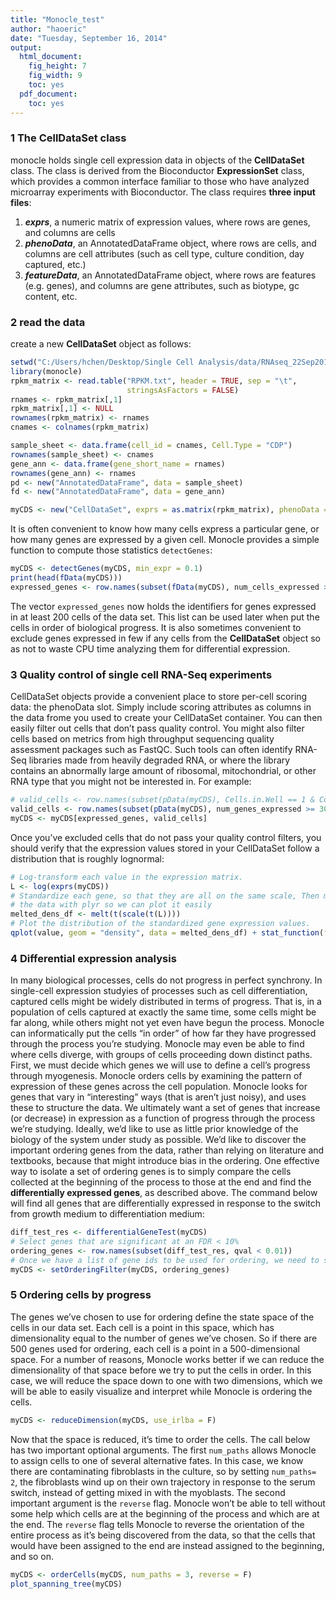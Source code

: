 ```yaml
---
title: "Monocle_test"
author: "haoeric"
date: "Tuesday, September 16, 2014"
output:
  html_document:
    fig_height: 7
    fig_width: 9
    toc: yes
  pdf_document:
    toc: yes
---
```


### 1 The CellDataSet class

monocle holds single cell expression data in objects of the **CellDataSet** class. The class is derived from the Bioconductor **ExpressionSet** class, which provides a common interface familiar to those who have analyzed microarray experiments with Bioconductor. The class requires **three input files**:             

1. **_exprs_**, a numeric matrix of expression values, where rows are genes, and columns are cells
2. **_phenoData_**, an AnnotatedDataFrame object, where rows are cells, and columns are cell attributes (such as cell type, culture condition, day captured, etc.)
3. **_featureData_**, an AnnotatedDataFrame object, where rows are features (e.g. genes), and columns are gene attributes, such as biotype, gc content, etc.

### 2 read the data
create a new **CellDataSet** object as follows:
```r
setwd("C:/Users/hchen/Desktop/Single Cell Analysis/data/RNAseq_22Sep2014_fromCJM")
library(monocle)
rpkm_matrix <- read.table("RPKM.txt", header = TRUE, sep = "\t", 
                          stringsAsFactors = FALSE)
rnames <- rpkm_matrix[,1]
rpkm_matrix[,1] <- NULL
rownames(rpkm_matrix) <- rnames
cnames <- colnames(rpkm_matrix)

sample_sheet <- data.frame(cell_id = cnames, Cell.Type = "CDP")
rownames(sample_sheet) <- cnames
gene_ann <- data.frame(gene_short_name = rnames)
rownames(gene_ann) <- rnames
pd <- new("AnnotatedDataFrame", data = sample_sheet)
fd <- new("AnnotatedDataFrame", data = gene_ann)

myCDS <- new("CellDataSet", exprs = as.matrix(rpkm_matrix), phenoData = pd, featureData = fd)

```

It is often convenient to know how many cells express a particular gene, or how many genes are expressed by a given cell. Monocle provides a simple function to compute those statistics `detectGenes`:
```r
myCDS <- detectGenes(myCDS, min_expr = 0.1)
print(head(fData(myCDS)))
expressed_genes <- row.names(subset(fData(myCDS), num_cells_expressed >= 200))
```
The vector `expressed_genes` now holds the identifiers for genes expressed in at least 200 cells of the data set. This list can be used later when put the cells in order of biological progress. It is also sometimes convenient to exclude genes expressed in few if any cells from the **CellDataSet** object so as not to waste CPU time analyzing them for differential expression.

### 3 Quality control of single cell RNA-Seq experiments
CellDataSet objects provide a convenient place to store per-cell scoring data: the phenoData slot. Simply include scoring attributes as columns in the data frome you used to create your CellDataSet container. You can then easily filter out cells that don't pass quality control. You might also filter cells based on metrics from high throughput sequencing quality assessment packages such as FastQC. Such tools can often identify RNA-Seq libraries made from heavily degraded RNA, or where the library contains an abnormally large amount of ribosomal, mitochondrial, or other RNA type that you might not be interested in. For example:
```r
# valid_cells <- row.names(subset(pData(myCDS), Cells.in.Well == 1 & Control == FALSE & Clump == FALSE & Debris == FALSE & Mapped.Fragments > 1e+06))
valid_cells <- row.names(subset(pData(myCDS), num_genes_expressed >= 3000))
myCDS <- myCDS[expressed_genes, valid_cells]
```
Once you've excluded cells that do not pass your quality control filters, you should verify that the expression values stored in your CellDataSet follow a distribution that is roughly lognormal:
```r
# Log-transform each value in the expression matrix.
L <- log(exprs(myCDS))
# Standardize each gene, so that they are all on the same scale, Then melt
# the data with plyr so we can plot it easily 
melted_dens_df <- melt(t(scale(t(L))))
# Plot the distribution of the standardized gene expression values.
qplot(value, geom = "density", data = melted_dens_df) + stat_function(fun = dnorm, size = 0.5, color = "red") + xlab("Standardized log(FPKM)") + ylab("Density")
```

### 4 Differential expression analysis
In many biological processes, cells do not progress in perfect synchrony. In single-cell expression studyies of processes such as cell differentiation, captured cells might be widely distributed in terms of progress. That is, in a population of cells captured at exactly the same time, some cells might be far along, while others might not yet even have begun the process. Monocle can informatically put the cells "in order" of how far they have progressed through the process you're studying. Monocle may even be able to find where cells diverge, with groups of cells proceeding down distinct
paths. First, we must decide which genes we will use to define a cell's progress through myogenesis. Monocle orders cells by examining the pattern of expression of these genes across the cell population. Monocle looks for genes that vary in "interesting" ways (that is aren't just noisy), and uses these to structure the data. We ultimately want a set of genes that increase (or decrease) in expression as a function of progress through the process we're studying. Ideally, we'd like to use as little prior knowledge of the biology of the system under study as possible. We'd like to discover the important ordering genes from the data, rather than relying on literature and textbooks, because that might introduce bias in the ordering. One effective way to isolate a set of ordering genes is to simply compare the cells collected at the beginning of the process to those at the end and find the **differentially expressed genes**, as described above. The command below will find all genes that are differentially expressed in response to the switch from growth medium to differentiation medium:
```r
diff_test_res <- differentialGeneTest(myCDS)
# Select genes that are significant at an FDR < 10%
ordering_genes <- row.names(subset(diff_test_res, qval < 0.01))
# Once we have a list of gene ids to be used for ordering, we need to set them in the HSMM object, because the next several functions will depend on them.
myCDS <- setOrderingFilter(myCDS, ordering_genes)
```

### 5 Ordering cells by progress
The genes we've chosen to use for ordering define the state space of the cells in our data set. Each cell is a point in this space, which has dimensionality equal to the number of genes we've chosen. So if there are 500 genes used for ordering, each cell is a point in a 500-dimensional space. For a number of reasons, Monocle works better if we can reduce the dimensionality of that space before we try to put the cells in order. In this case, we will reduce the space down to one with two dimensions, which we will be able to easily visualize and interpret while Monocle is ordering the cells.

```r
myCDS <- reduceDimension(myCDS, use_irlba = F)
```
                     
Now that the space is reduced, it's time to order the cells. The call below has two important optional arguments. The first `num_paths` allows Monocle to assign cells to one of several alternative fates. In this case, we know there are contaminating fibroblasts in the culture, so by setting `num_paths= 2`, the fibroblasts wind up on their own trajectory in response to the serum switch, instead of getting mixed in with the myoblasts. The second important argument is the `reverse` flag. Monocle won't be able to tell without some help which cells are at the beginning of the process
and which are at the end. The `reverse` flag tells Monocle to reverse the orientation of the entire process as it's being discovered from the data, so that the cells that would have been assigned to the end are instead assigned to the beginning, and so on.
```r
myCDS <- orderCells(myCDS, num_paths = 3, reverse = F)
plot_spanning_tree(myCDS)
```

